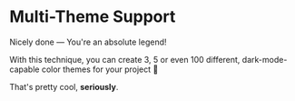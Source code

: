 # Multi-Theme Support

Nicely done — You're an absolute legend!

With this technique, you can create 3, 5 or even 100 different, dark-mode-capable color themes for your project 🤯

That's pretty cool, **seriously**.
